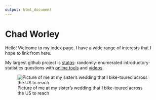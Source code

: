 ```yaml
---
output: html_document
---
```


# Chad Worley

Hello! Welcome to my index page. I have a wide range of interests that I hope to link from here.

My largest github project is [statqs](https://ceworley.github.io/statqs): randomly-enumerated introductory-statistics questions with [online tools](online_tools.html) and [videos](https://vimeo.com/chadworley).



![Picture of me at my sister's wedding that I bike-toured across the US to reach](pics/me.JPG)



